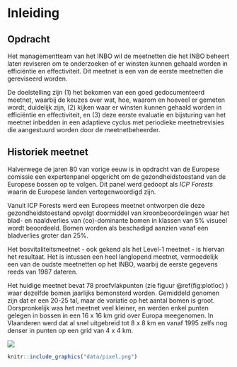 <!-- bookdown::render_book('Revisie Bosvitaliteit') -->
<!-- bookdown::render_book(output_format = "INBOmd::pdf_report") -->

# Inleiding

## Opdracht

Het managementteam van het INBO wil de meetnetten die het INBO beheert laten reviseren om te onderzoeken of er winsten kunnen gehaald worden in efficiëntie en effectiviteit.
Dit meetnet is een van de eerste meetnetten die gereviseerd worden.

De doelstelling zijn (1) het bekomen van een goed gedocumenteerd meetnet, waarbij de keuzes over wat, hoe, waarom en hoeveel er gemeten wordt, duidelijk zijn, (2) kijken waar er winsten kunnen gehaald worden in efficiëntie en effectiviteit, en (3) deze eerste evaluatie en bijsturing van het meetnet inbedden in een adaptieve cyclus met periodieke meetnetrevisies die aangestuurd worden door de meetnetbeheerder.

## Historiek meetnet

Halverwege de jaren 80 van vorige eeuw is in opdracht van de  Europese comissie een expertenpanel opgericht om de gezondheidstoestand van de Europese bossen op te volgen.
Dit panel werd gedoopt als *ICP Forests* waarin de Europese landen vertegenwoordigd zijn.

Vanuit ICP Forests werd een Europees meetnet ontworpen die deze gezondheidstoestand opvolgt doormiddel van kroonbeoordelingen waar het blad- en naaldverlies  van (co)-dominante bomen in klassen van 5% visueel wordt beoordeeld. 
Bomen worden als beschadigd aanzien vanaf een bladverlies groter dan 25%.

Het bosvitaliteitsmeetnet - ook gekend als het Level-1 meetnet - is hiervan het resultaat. 
Het is intussen een heel langlopend meetnet, vermoedelijk een van de oudste meetnetten op het INBO, waarbij de eerste gegevens reeds van 1987 dateren.

Het huidige meetnet bevat 78 proefvlakpunten (zie figuur \@ref(fig:plotloc) ) waar dezelfde bomen jaarlijks bemonsterd worden. Gemiddeld genomen zijn dat er een 20-25 tal, maar de variatie op het aantal bomen is groot.
Oorspronkelijk was het meetnet veel kleiner, en werden enkel punten gelegen in bossen in een 16 x 16 km grid over Europa meegenomen. In Vlaanderen werd dat al snel uitgebreid tot 8 x 8 km en vanaf 1995 zelfs nog denser in punten op een grid van 4 x 4 km.

![](data/punten_in_vlaanderen.png)

```r
knitr::include_graphics("data/pixel.png")
```

<!--
```r

df_trend <- readRDS('data/dfTrees_trend.RDS')
startyears <- df_trend %>% 
  group_by(PlotNr) %>% 
  summarise(start = min(Jaar))

proefvlakken <- readr::read_csv2("data/coords_proefvlakken.csv") %>% 
  left_join(startyears, by = c('PROEFVLAK'= 'PlotNr') ) %>% 
  mutate(startperiode = ifelse(start == 1987, 
                              '1987 (34)',
                              ifelse(start < 1995,
                                     '1988-1992 (5)',
                                    ifelse (start < 2018, 
                                          '1995 (30)', 
                                          '2019-2022 (9)'))))
proefvlakken <- sf::st_as_sf(proefvlakken, 
                             coords=c("LONGITUDE (X)","LATITUDE (Y)"), 
                             crs=31370)

vlaanderen <- sf::read_sf("data/vlaanderen.shp")

ggplot() +
  geom_sf(data = vlaanderen) +
  geom_sf(data = proefvlakken, aes(color = startperiode, fill = startperiode), 
          shape = 25, size = rel(1.0)) + 
  theme(legend.position = "bottom")

```
--> 

